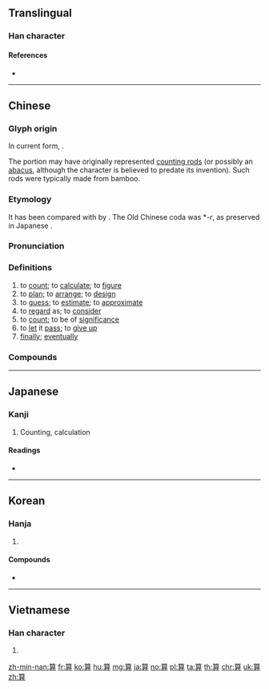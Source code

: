 {{character info/new}}
{{also|祘}}
==Translingual==
{{stroke order|strokes=14}}

===Han character===
{{Han char|rn=118|rad=竹|as=08|sn=14|four=88446|canj=HBUT|ids=⿱⺮⿱目廾}}

====References====
* {{Han ref|kx=0888.030|dkj=26146|dj=1315.230|hdz=52981.080|uh=7B97|ud=31639|bh=BAE2|bd=47842}}

----

==Chinese==
{{zh-forms|alt=筭,祘}}

===Glyph origin===
{{Han etym}}
In current form, {{Han compound|竹|目|廾|t1=bamboo}}.

The {{lang|zh|目}} portion may have originally represented [[w:Counting_rods|counting rods]] (or possibly an [[abacus]], although the character is believed to predate its invention). Such rods were typically made from bamboo.

===Etymology===
It has been compared with {{cog|bo|གཤོར||to count, to measure, to weigh}} by {{zh-ref|Gong (1995)}}. The Old Chinese coda was *''-r'', as preserved in Japanese {{ja-r|算盤|そろばん|abacus}}.

===Pronunciation===
{{zh-pron
|m=suàn
|c=syun3
|h=pfs=son
|md=sáung
|mn=xm,qz,lk,sx,tp,tn,kh,km,mg,hc,tc:sǹg/zz,yl:sùiⁿ/soàn
|mn_note=sǹg/sùiⁿ - colloquial; soàn - literary
|w=2soe
|ma=y
|mc=y
|oc=y
|cat=v,adv
}}

===Definitions===
{{zh-hanzi}}

# to [[count]]; to [[calculate]]; to [[figure]]
# to [[plan]]; to [[arrange]]; to [[design]]
# to [[guess]]; to [[estimate]]; to [[approximate]]
# to [[regard]] as; to [[consider]]
# to [[count]]; to be of [[significance]]
# to [[let]] it [[pass]]; to [[give up]]
# [[finally]]; [[eventually]]

===Compounds===
{{zh-der|算了|算是|上算|不上算|不划算|不合算|不是算|不算|不算什麼|不算數|九章算術|二元運算|估算|何足算|作算|准算|划算|勝算|匡算|卜算|合算|同文算指|周髀算經|單一預算|單式預算|四則運算|基本運算|天算|失算|如意算盤|妙算|宸算|小算盤|就算|屈指一算|巴前算後|布算|年度預算|心算|思前算後|成算|所算|打小算盤|打打算盤|打算|打算盤|打細算盤|打鐵算盤|投資預算|折算|持籌握算|掐指一算|掐算|推算|換算|撥算盤|料算|新法算書|星算|智算|暗算|核算|概算|決算|沒算數|沒算當|沒算盤|法算|清算|減算|滿打滿算|滿打算|演算|演算法則|照算|玄機妙算|玄謀廟算|珠算|盤算|神機妙算|神算|神算妙計|秋後算帳|穩操勝算|筆算|算上|算不了|算不得|算什麼|算來|算來算去|算博士|算卦|算命|算命先生|算器|算子|算學|算帳|算式|算得|算數|算曆|算法|算無遺策|算盤|算盤子兒|算盤珠|算籌|算總帳|算舊帳|算術|算術和|算術級數|算計|算計兒|算起來|算題|算髮|籌算|精打細算|精算師|細算|結算|經濟核算|總算|總預算|老謀深算|複利計算|計算|計算器|計算尺|計算機|說話算話|課算|謀算|赤字預算|追加預算|通算|運算|運算符號|邏輯運算|鐵算盤|長算|長算遠略|關係運算|零基預算|電算器|電算機|預算|驗算|鬼算盤|鶴算龜齡|默算|龜齡鶴算}}

----

==Japanese==

===Kanji===
{{ja-kanji|grade=2|rs=竹08}}

# Counting, calculation

====Readings====
* {{ja-readings|goon=[[さん]] (san), [[せん]] (sen) {{non-joyo-reading}}|kanon=[[さん]] (san), [[せん]] (sen) {{non-joyo-reading}}|kanyoon=[[そん]] (son) {{non-joyo-reading}}|kun=[[かぞえる]] (kazoeru), [[かず]] (kazu)}}

{{attention|ja|expand on readings}}

----

==Korean==

===Hanja===
{{ko-hanja|hangeul=산|eumhun=|rv=san|mr=san|y=san}}

# {{rfdef|lang=ko|sort=竹08}}

====Compounds====
* {{l|ko|算板|tr=[[산판]], sanpan}}

----

==Vietnamese==

===Han character===
{{vi-hantu|[[toán]], [[toan]]|rs=竹08}}

# {{rfdef|lang=vi|sort=竹08}}

[[zh-min-nan:算]]
[[fr:算]]
[[ko:算]]
[[hu:算]]
[[mg:算]]
[[ja:算]]
[[no:算]]
[[pl:算]]
[[ta:算]]
[[th:算]]
[[chr:算]]
[[uk:算]]
[[zh:算]]
